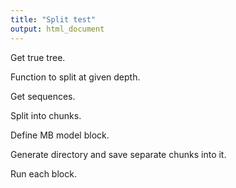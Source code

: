 ```yaml
---
title: "Split test"
output: html_document
---
```


Get true tree.

Function to split at given depth.

Get sequences.

Split into chunks.

Define MB model block.

Generate directory and save separate chunks into it.

Run each block.